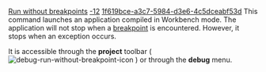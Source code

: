 [[Property:title|Run without breakpoints]]
[[Property:weight|-12]]
[[Property:uuid|1f619bce-a3c7-5984-d3e6-4c5dceabf53d]]
This command launches an application compiled in Workbench mode. The application will not stop when a [[Breakpoints: Introduction|breakpoint]]  is encountered. However, it stops when an exception occurs. 

It is accessible through the '''project''' toolbar (  [[Image:debug-run-without-breakpoint-icon]]  ) or through the '''debug''' menu. 

{{seealso|<br/>
[[Eiffel Debugger Execution: Introduction|Execution commands]]  <br/>
[[Generating executables|Compiling in Workbench mode]]  }}




